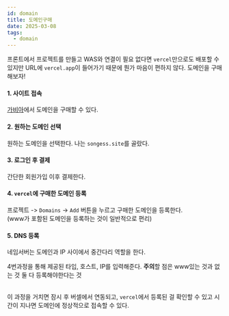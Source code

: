 ```yaml
---
id: domain
title: 도메인구매
date: 2025-03-08
tags:
  - domain
---
```


프론트에서 프로젝트를 만들고 WAS와 연결이 필요 없다면 `vercel`만으로도 배포할 수있지만 URL에 `vercel.app`이 들어가기 때문에 뭔가 마음이 편하지 않다. 도메인을 구매해보자!

#### 1. 사이트 접속

[가비아](https://www.gabia.com/)에서 도메인을 구매할 수 있다.

#### 2. 원하는 도메인 선택

원하는 도메인을 선택한다. 나는 `songess.site`를 골랐다.

#### 3. 로그인 후 결제

간단한 회원가입 이후 결제한다.

#### 4. `vercel`에 구매한 도메인 등록

프로젝트 -> `Domains` -> `Add` 버튼을 누르고 구매한 도메인을 등록한다.  
 (www가 포함된 도메인을 등록하는 것이 일반적으로 편리)

#### 5. DNS 등록

네임서버는 도메인과 IP 사이에서 중간다리 역할을 한다.

4번과정을 통해 제공된 타입, 호스트, IP를 입력해준다. <b>주의</b>할 점은 www있는 것과 없는 것 둘 다 등록해야한다는 것

<br /> 이 과정을 거치면 잠시 후 버셀에서 연동되고, `vercel`에서 등록된 걸 확인할
수 있고 시간이 지나면 도메인에 정상적으로 접속할 수 있다.
